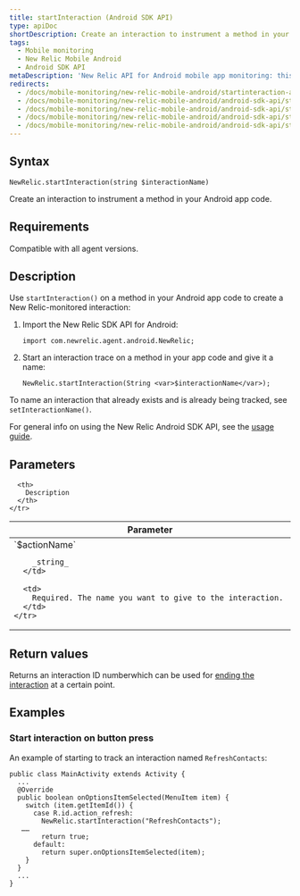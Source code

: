 ```yaml
---
title: startInteraction (Android SDK API)
type: apiDoc
shortDescription: Create an interaction to instrument a method in your Android app code.
tags:
  - Mobile monitoring
  - New Relic Mobile Android
  - Android SDK API
metaDescription: 'New Relic API for Android mobile app monitoring: this method starts tracking a new interaction.'
redirects:
  - /docs/mobile-monitoring/new-relic-mobile-android/startinteraction-android-sdk-api
  - /docs/mobile-monitoring/new-relic-mobile-android/android-sdk-api/startinteraction-android-sdk-api
  - /docs/mobile-monitoring/new-relic-mobile-android/android-sdk-api/startinteraction-android-agent-api
  - /docs/mobile-monitoring/new-relic-mobile-android/android-sdk-api/startinteraction
  - /docs/mobile-monitoring/new-relic-mobile-android/android-sdk-api/startInteraction
---
```


## Syntax

```
NewRelic.startInteraction(string $interactionName)
```

Create an interaction to instrument a method in your Android app code.

## Requirements

Compatible with all agent versions.

## Description

Use `startInteraction()` on a method in your Android app code to create a New Relic-monitored interaction:

1. Import the New Relic SDK API for Android:

   ```
   import com.newrelic.agent.android.NewRelic;
   ```
2. Start an interaction trace on a method in your app code and give it a name:

   ```
   NewRelic.startInteraction(String <var>$interactionName</var>);
   ```

To name an interaction that already exists and is already being tracked, see `setInteractionName()`.

For general info on using the New Relic Android SDK API, see the [usage guide](/docs/mobile-monitoring/new-relic-mobile-android/install-configure/work-android-sdk-api).

## Parameters

<table>
  <thead>
    <tr>
      <th width="25%">
        Parameter
      </th>

      <th>
        Description
      </th>
    </tr>
  </thead>

  <tbody>
    <tr>
      <td>
        `$actionName`

        _string_
      </td>

      <td>
        Required. The name you want to give to the interaction.
      </td>
    </tr>
  </tbody>
</table>

## Return values

Returns an interaction ID numberwhich can be used for [ending the interaction](/docs/mobile-monitoring/new-relic-mobile-android/android-sdk-api/end-interaction) at a certain point.

## Examples

### Start interaction on button press

An example of starting to track an interaction named `RefreshContacts`:

```
public class MainActivity extends Activity {
  ...
  @Override
  public boolean onOptionsItemSelected(MenuItem item) {
    switch (item.getItemId()) {
      case R.id.action_refresh:
        NewRelic.startInteraction("RefreshContacts");
   ……
        return true;
      default:
        return super.onOptionsItemSelected(item);
    }
  }
  ...
}
```
